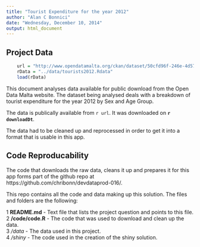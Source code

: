 ```yaml
---
title: "Tourist Expenditure for the year 2012"
author: "Alan C Bonnici"
date: "Wednesday, December 10, 2014"
output: html_document
---
```


## Project Data

```r
    url = "http://www.opendatamalta.org/ckan/dataset/50cfd96f-246e-4d57-a0ce-86c8ce88e9d6/resource/fad12a26-2965-404f-9320-c0bc82353315/download/Profileofdepartingtourists2012.csv"
    rData = "../data/tourists2012.Rdata"
    load(rData)
```


This document analyses data available for public download from the Open Data Malta website. The dataset being analysed deals with a breakdown of tourist expenditure for the year 2012 by Sex and Age Group.

The data is publically available from `r url`. It was downloaded on **`r downloadDt`**.

The data had to be cleaned up and reprocessed in order to get it into a format that is usable in this app.

## Code Reproducability

The code that downloads the raw data, cleans it up and prepares it for this app forms part of the github repo at https://github.com/chribonn/devdataprod-016/.

This repo contains all the code and data making up this solution. The files and folders are the following:

1  **README.md** - Text file that lists the project question and points to this file.  
2  **/code/code.R** - The code that was used to download and clean up the data.  
3  */data* - The data used in this project.  
4  */shiny* - The code used in the creation of the shiny solution.  


